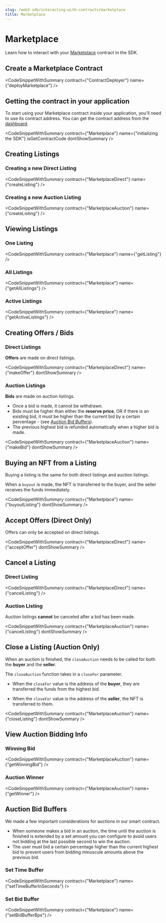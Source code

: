 ```yaml
---
slug: /web3-sdk/interacting-with-contracts/marketplace
title: Marketplace
---
```



# Marketplace

Learn how to interact with your [Marketplace](/pre-built-contracts/marketplace) contract in the SDK.

## Create a Marketplace Contract

<CodeSnippetWithSummary
  contract={"ContractDeployer"}
  name={"deployMarketplace"}
/>

## Getting the contract in your application

To start using your Marketplace contract inside your application, you'll need to use its contract address.
You can get the contract address from the [dashboard](https://thirdweb.com/dashboard).

<CodeSnippetWithSummary
  contract={"Marketplace"}
  name={"initializing the SDK"}
  isGetContractCode
  dontShowSummary
/>

## Creating Listings

### Creating a new Direct Listing

<CodeSnippetWithSummary contract={"MarketplaceDirect"} name={"createListing"} />

### Creating a new Auction Listing

<CodeSnippetWithSummary
  contract={"MarketplaceAuction"}
  name={"createListing"}
/>

## Viewing Listings

### One Listing

<CodeSnippetWithSummary contract={"Marketplace"} name={"getListing"} />

### All Listings

<CodeSnippetWithSummary contract={"Marketplace"} name={"getAllListings"} />

### Active Listings

<CodeSnippetWithSummary contract={"Marketplace"} name={"getActiveListings"} />

## Creating Offers / Bids

### Direct Listings

**Offers** are made on direct listings.

<CodeSnippetWithSummary
  contract={"MarketplaceDirect"}
  name={"makeOffer"}
  dontShowSummary
/>

### Auction Listings

**Bids** are made on auction listings.

- Once a bid is made, it cannot be withdrawn.
- Bids must be higher than either the **reserve price**, OR if there is an existing bid, it must be higher than the current bid by a certain percentage -
  (see [Auction Bid Buffers](#auction-bid-buffers)).
- The previous highest bid is refunded automatically when a higher bid is made.

<CodeSnippetWithSummary
  contract={"MarketplaceAuction"}
  name={"makeBid"}
  dontShowSummary
/>

## Buying an NFT from a Listing

Buying a listing is the same for both direct listings and auction listings.

When a `buyout` is made, the NFT is transferred to the buyer, and the seller receives the funds immediately.

<CodeSnippetWithSummary
  contract={"Marketplace"}
  name={"buyoutListing"}
  dontShowSummary
/>

## Accept Offers (Direct Only)

Offers can only be accepted on direct listings.

<CodeSnippetWithSummary
  contract={"MarketplaceDirect"}
  name={"acceptOffer"}
  dontShowSummary
/>

## Cancel a Listing

### Direct Listing

<CodeSnippetWithSummary contract={"MarketplaceDirect"} name={"cancelListing"} />

### Auction Listing

Auction listings **cannot** be canceled after a bid has been made.

<CodeSnippetWithSummary
  contract={"MarketplaceAuction"}
  name={"cancelListing"}
  dontShowSummary
/>

## Close a Listing (Auction Only)

When an auction is finished, the `closeAuction` needs to be called for both the **buyer** and the **seller**.

The `closeAuction` function takes in a `closeFor` parameter.

- When the `closeFor` value is the address of the **buyer**, they are transferred the funds from the highest bid.

- When the `closeFor` value is the address of the **seller**, the NFT is transferred to them.

<CodeSnippetWithSummary
  contract={"MarketplaceAuction"}
  name={"closeListing"}
  dontShowSummary
/>

## View Auction Bidding Info

### Winning Bid

<CodeSnippetWithSummary
  contract={"MarketplaceAuction"}
  name={"getWinningBid"}
/>

### Auction Winner

<CodeSnippetWithSummary contract={"MarketplaceAuction"} name={"getWinner"} />

## Auction Bid Buffers

We made a few important considerations for auctions in our smart contract.

- When someone makes a bid in an auction, the time until the auction is finished is extended by a set amount you can configure to avoid users not bidding at the last possible second to win the auction.
- The user must bid a certain percentage higher than the current highest bid to prevent users from bidding minuscule amounts above the previous bid.

### Set Time Buffer

<CodeSnippetWithSummary
  contract={"Marketplace"}
  name={"setTimeBufferInSeconds"}
/>

### Set Bid Buffer

<CodeSnippetWithSummary contract={"Marketplace"} name={"setBidBufferBps"} />
